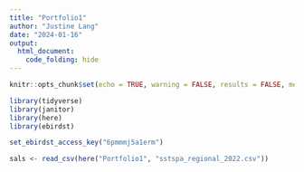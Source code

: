 ```yaml
---
title: "Portfolio1"
author: "Justine Lang"
date: "2024-01-16"
output: 
  html_document: 
    code_folding: hide
---
```


```r
knitr::opts_chunk$set(echo = TRUE, warning = FALSE, results = FALSE, message = FALSE)

library(tidyverse)
library(janitor)
library(here)
library(ebirdst)
```

```r
set_ebirdst_access_key("6pmmmj5a1erm")
```

```r
sals <- read_csv(here("Portfolio1", "sstspa_regional_2022.csv"))
```









